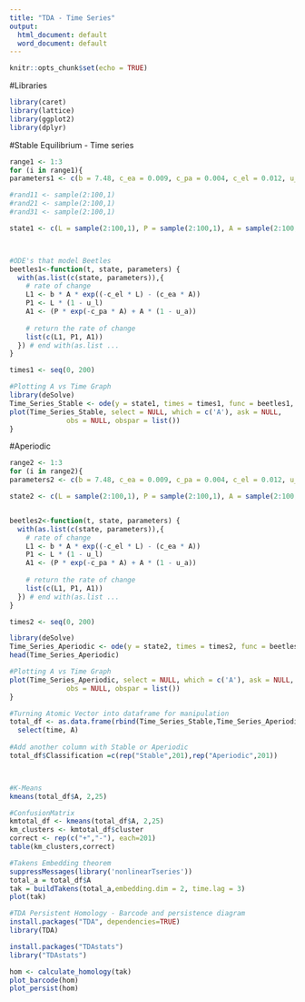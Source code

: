 ```yaml
---
title: "TDA - Time Series"
output:
  html_document: default
  word_document: default
---
```


```r
knitr::opts_chunk$set(echo = TRUE)
```

#Libraries
```r
library(caret)
library(lattice)
library(ggplot2)
library(dplyr)

```

#Stable Equilibrium - Time series
```r
range1 <- 1:3
for (i in range1){
parameters1 <- c(b = 7.48, c_ea = 0.009, c_pa = 0.004, c_el = 0.012, u_p = 0, u_l = 0.267, u_a = 0.73)

#rand11 <- sample(2:100,1)
#rand21 <- sample(2:100,1)
#rand31 <- sample(2:100,1)

state1 <- c(L = sample(2:100,1), P = sample(2:100,1), A = sample(2:100,1))



#ODE's that model Beetles
beetles1<-function(t, state, parameters) {
  with(as.list(c(state, parameters)),{
    # rate of change
    L1 <- b * A * exp((-c_el * L) - (c_ea * A))
    P1 <- L * (1 - u_l) 
    A1 <- (P * exp(-c_pa * A) + A * (1 - u_a)) 
    
    # return the rate of change
    list(c(L1, P1, A1))
  }) # end with(as.list ...
}

times1 <- seq(0, 200)

#Plotting A vs Time Graph
library(deSolve)
Time_Series_Stable <- ode(y = state1, times = times1, func = beetles1, parms = parameters1, method = "iteration")
plot(Time_Series_Stable, select = NULL, which = c('A'), ask = NULL,
              obs = NULL, obspar = list())
}
```
#Aperiodic 
```r
range2 <- 1:3
for (i in range2){
parameters2 <- c(b = 7.48, c_ea = 0.009, c_pa = 0.004, c_el = 0.012, u_p = 0, u_l = 0.267, u_a = 0.96)

state2 <- c(L = sample(2:100,1), P = sample(2:100,1), A = sample(2:100,1))


beetles2<-function(t, state, parameters) {
  with(as.list(c(state, parameters)),{
    # rate of change
    L1 <- b * A * exp((-c_el * L) - (c_ea * A))
    P1 <- L * (1 - u_l) 
    A1 <- (P * exp(-c_pa * A) + A * (1 - u_a)) 
    
    # return the rate of change
    list(c(L1, P1, A1))
  }) # end with(as.list ...
}

times2 <- seq(0, 200)

library(deSolve)
Time_Series_Aperiodic <- ode(y = state2, times = times2, func = beetles2, parms = parameters2, method = "iteration")
head(Time_Series_Aperiodic)

#Plotting A vs Time Graph
plot(Time_Series_Aperiodic, select = NULL, which = c('A'), ask = NULL,
              obs = NULL, obspar = list())
}
```

```r
#Turning Atomic Vector into dataframe for manipulation
total_df <- as.data.frame(rbind(Time_Series_Stable,Time_Series_Aperiodic)) %>%
  select(time, A)
  
#Add another column with Stable or Aperiodic
total_df$Classification =c(rep("Stable",201),rep("Aperiodic",201))



#K-Means
kmeans(total_df$A, 2,25)

#ConfusionMatrix
kmtotal_df <- kmeans(total_df$A, 2,25)
km_clusters <- kmtotal_df$cluster
correct <- rep(c("+","-"), each=201)
table(km_clusters,correct)

#Takens Embedding theorem
suppressMessages(library('nonlinearTseries'))
total_a = total_df$A
tak = buildTakens(total_a,embedding.dim = 2, time.lag = 3)
plot(tak)

#TDA Persistent Homology - Barcode and persistence diagram
install.packages("TDA", dependencies=TRUE) 
library(TDA) 

install.packages("TDAstats")
library("TDAstats")

hom <- calculate_homology(tak)
plot_barcode(hom)
plot_persist(hom)


```




